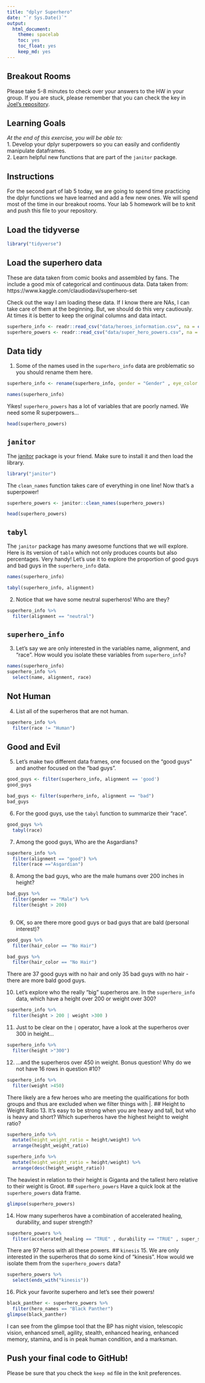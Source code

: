 ```yaml
---
title: "dplyr Superhero"
date: "`r Sys.Date()`"
output:
  html_document: 
    theme: spacelab
    toc: yes
    toc_float: yes
    keep_md: yes
---
```


## Breakout Rooms  
Please take 5-8 minutes to check over your answers to the HW in your group. If you are stuck, please remember that you can check the key in [Joel's repository](https://github.com/jmledford3115/BIS15LW2021_jledford).  

## Learning Goals  
*At the end of this exercise, you will be able to:*    
1. Develop your dplyr superpowers so you can easily and confidently manipulate dataframes.  
2. Learn helpful new functions that are part of the `janitor` package.  

## Instructions
For the second part of lab 5 today, we are going to spend time practicing the dplyr functions we have learned and add a few new ones. We will spend most of the time in our breakout rooms. Your lab 5 homework will be to knit and push this file to your repository.  

## Load the tidyverse
```r
library("tidyverse")
```

## Load the superhero data
These are data taken from comic books and assembled by fans. The include a good mix of categorical and continuous data.  Data taken from: https://www.kaggle.com/claudiodavi/superhero-set  

Check out the way I am loading these data. If I know there are NAs, I can take care of them at the beginning. But, we should do this very cautiously. At times it is better to keep the original columns and data intact.  
```r
superhero_info <- readr::read_csv("data/heroes_information.csv", na = c("", "-99", "-"))
superhero_powers <- readr::read_csv("data/super_hero_powers.csv", na = c("", "-99", "-"))
```

## Data tidy
1. Some of the names used in the `superhero_info` data are problematic so you should rename them here.  
```r
superhero_info <- rename(superhero_info, gender = "Gender" , eye_color = "Eye color" , race = "Race" , hair_color = "Hair color" , height = "Height" , publisher = "Publisher" , skin_color = "Skin color" , alignment = "Alignment" , weight = "Weight")
```


```r
names(superhero_info)
```

Yikes! `superhero_powers` has a lot of variables that are poorly named. We need some R superpowers...
```r
head(superhero_powers)
```

## `janitor`
The [janitor](https://garthtarr.github.io/meatR/janitor.html) package is your friend. Make sure to install it and then load the library.  
```r
library("janitor")
```

The `clean_names` function takes care of everything in one line! Now that's a superpower!
```r
superhero_powers <- janitor::clean_names(superhero_powers)
```

```r
head(superhero_powers)
```

## `tabyl`
The `janitor` package has many awesome functions that we will explore. Here is its version of `table` which not only produces counts but also percentages. Very handy! Let's use it to explore the proportion of good guys and bad guys in the `superhero_info` data. 
```r
names(superhero_info)
```

```r
tabyl(superhero_info, alignment)
```

2. Notice that we have some neutral superheros! Who are they?
```r
superhero_info %>% 
  filter(alignment == "neutral") 
```

## `superhero_info`
3. Let's say we are only interested in the variables name, alignment, and "race". How would you isolate these variables from `superhero_info`?
```r
names(superhero_info)
superhero_info %>% 
  select(name, alignment, race)
```

## Not Human
4. List all of the superheros that are not human.
```r
superhero_info %>% 
  filter(race != "Human")
```

## Good and Evil
5. Let's make two different data frames, one focused on the "good guys" and another focused on the "bad guys".

```r
good_guys <- filter(superhero_info, alignment == 'good')
good_guys
```
```r
bad_guys <- filter(superhero_info, alignment == "bad")
bad_guys
```

6. For the good guys, use the `tabyl` function to summarize their "race".
```r
good_guys %>% 
  tabyl(race)
```

7. Among the good guys, Who are the Asgardians?
```r
superhero_info %>% 
  filter(alignment == "good") %>% 
  filter(race =="Asgardian")

```

8. Among the bad guys, who are the male humans over 200 inches in height?
```r
bad_guys %>% 
  filter(gender == "Male") %>% 
  filter(height > 200)
  
```

9. OK, so are there more good guys or bad guys that are bald (personal interest)?
```r
good_guys %>% 
  filter(hair_color == "No Hair")
```
```r
bad_guys %>% 
  filter(hair_color == "No Hair")
```
There are 37 good guys with no hair and only 35 bad guys with no hair - there are more bald good guys. 

10. Let's explore who the really "big" superheros are. In the `superhero_info` data, which have a height over 200 or weight over 300?
```r
superhero_info %>%  
  filter(height > 200 | weight >300 )
```

11. Just to be clear on the `|` operator,  have a look at the superheros over 300 in height...
```r
superhero_info %>% 
  filter(height >"300")

```

12. ...and the superheros over 450 in weight. 
Bonus question! Why do we not have 16 rows in question #10?
```r
superhero_info %>% 
  filter(weight >450)
```
There likely are a few heroes who are meeting the qualifications for both groups and thus are excluded when we filter things with |.
## Height to Weight Ratio
13. It's easy to be strong when you are heavy and tall, but who is heavy and short? Which superheros have the highest height to weight ratio?
```r
superhero_info %>% 
  mutate(height_weight_ratio = height/weight) %>% 
  arrange(height_weight_ratio)
```
```r
superhero_info %>% 
  mutate(height_weight_ratio = height/weight) %>% 
  arrange(desc(height_weight_ratio))
```

The heaviest in relation to their height is Giganta and the tallest hero relative to their weight is Groot. 
## `superhero_powers`
Have a quick look at the `superhero_powers` data frame.  
```r
glimpse(superhero_powers)
```

14. How many superheros have a combination of accelerated healing, durability, and super strength?
```r
superhero_powers %>% 
  filter(accelerated_healing == "TRUE" , durability == "TRUE" , super_strength == "TRUE")

```
There are 97 heros with all these powers. 
## `kinesis`
15. We are only interested in the superheros that do some kind of "kinesis". How would we isolate them from the `superhero_powers` data?
```r
superhero_powers %>% 
  select(ends_with("kinesis"))

```

16. Pick your favorite superhero and let's see their powers!
```r
black_panther <- superhero_powers %>% 
  filter(hero_names == "Black Panther") 
glimpse(black_panther)
```
I can see from the glimpse tool that the BP has night vision, telescopic vision, enhanced smell, agility, stealth, enhanced hearing, enhanced memory, stamina, and is in peak human condition, and a marksman. 

## Push your final code to GitHub!
Please be sure that you check the `keep md` file in the knit preferences.  